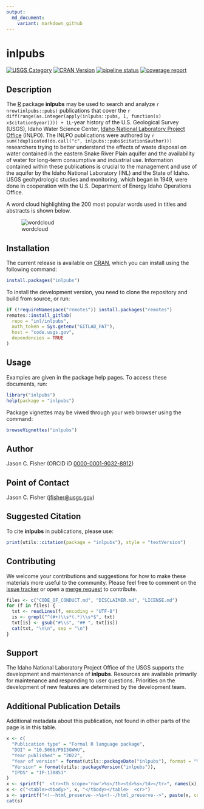 ```yaml
---
output:
  md_document:
    variant: markdown_github
---
```


# inlpubs

[![USGS Category](https://img.shields.io/badge/USGS-Research-blue.svg)](https://owi.usgs.gov/R/packages.html#research)
[![CRAN Version](https://www.r-pkg.org/badges/version/inlpubs)](https://CRAN.R-project.org/package=inlpubs)
[![pipeline status](https://code.usgs.gov/inl/inlpubs/badges/master/pipeline.svg)](https://code.usgs.gov/inl/inlpubs/-/commits/master)
[![coverage report](https://code.usgs.gov/inl/inlpubs/badges/master/coverage.svg)](https://code.usgs.gov/inl/inlpubs/-/commits/master)

## Description

The [R] package **inlpubs** may be used to search and analyze `r nrow(inlpubs::pubs)` publications that cover the `r diff(range(as.integer(apply(inlpubs::pubs, 1, function(x) x$citation$year)))) + 1L`-year history of the U.S. Geological Survey (USGS), Idaho Water Science Center, [Idaho National Laboratory Project Office] (INLPO). The INLPO publications were authored by `r sum(!duplicated(do.call("c", inlpubs::pubs$citation$author)))` researchers trying to better understand the effects of waste disposal on water contained in the eastern Snake River Plain aquifer and the availability of water for long-term consumptive and industrial use. Information contained within these publications is crucial to the management and use of the aquifer by the Idaho National Laboratory (INL) and the State of Idaho. USGS geohydrologic studies and monitoring, which began in 1949, were done in cooperation with the U.S. Department of Energy Idaho Operations Office.

A word cloud highlighting the 200 most popular words used in titles and abstracts is shown below.

![wordcloud](man/figures/wordcloud.png)

## Installation

The current release is available on [CRAN], which you can install using the following command:

```r
install.packages("inlpubs")
```

To install the development version, you need to clone the repository and build from source, or run:

```r
if (!requireNamespace("remotes")) install.packages("remotes")
remotes::install_gitlab(
  repo = "inl/inlpubs",
  auth_token = Sys.getenv("GITLAB_PAT"),
  host = "code.usgs.gov",
  dependencies = TRUE
)
```

## Usage

Examples are given in the package help pages. To access these documents, run:

```r
library("inlpubs")
help(package = "inlpubs")
```

Package vignettes may be viwed through your web browser using the command:

```r
browseVignettes("inlpubs")
```

## Author

Jason C. Fisher (ORCID iD [0000-0001-9032-8912])

## Point of Contact

Jason C. Fisher (<jfisher@usgs.gov>)

## Suggested Citation

To cite **inlpubs** in publications, please use:

```r
print(utils::citation(package = "inlpubs"), style = "textVersion")
```

## Contributing

We welcome your contributions and suggestions for how to make these materials more useful to the community. Please feel free to comment on the [issue tracker] or open a [merge request] to contribute.

```r
files <- c("CODE_OF_CONDUCT.md", "DISCLAIMER.md", "LICENSE.md")
for (f in files) {
  txt <- readLines(f, encoding = "UTF-8")
  is <- grepl("^(#+)\\s*(.*)\\s*$", txt)
  txt[is] <- gsub("#\\s", "## ", txt[is])
  cat(txt, "\n\n", sep = "\n")
}
```

## Support

The Idaho National Laboratory Project Office of the USGS supports the development and maintenance of **inlpubs**. Resources are available primarily for maintenance and responding to user questions. Priorities on the development of new features are determined by the development team.

## Additional Publication Details

Additional metadata about this publication, not found in other parts of the page is in this table.

```r
x <- c(
  "Publication type" = "Formal R language package",
  "DOI" = "10.5066/P9I3GWWU",
  "Year published" = "2022",
  "Year of version" = format(utils::packageDate("inlpubs"), format = "%Y"),
  "Version" = format(utils::packageVersion("inlpubs")),
  "IPDS" = "IP-130851"
)
x <- sprintf("  <tr><th scope='row'>%s</th><td>%s</td></tr>", names(x), x)
x <- c("<table><tbody>", x, "</tbody></table>  <cr>")
s <- sprintf("<!--html_preserve-->%s<!--/html_preserve-->", paste(x, collapse = "\n"))
cat(s)
```

<!-- Embedded References -->

[R]: https://www.r-project.org/
[Idaho National Laboratory Project Office]: https://www.usgs.gov/centers/idaho-water-science-center/science/idaho-national-laboratory-project-office
[CRAN]: https://CRAN.R-project.org/package=inlpubs
[BibTeX]: https://en.wikipedia.org/wiki/BibTeX
[0000-0001-9032-8912]: https://orcid.org/0000-0001-9032-8912
[issue tracker]: https://code.usgs.gov/inl/inlpubs/-/issues
[merge request]: https://code.usgs.gov/inl/inlpubs/-/merge_requests
